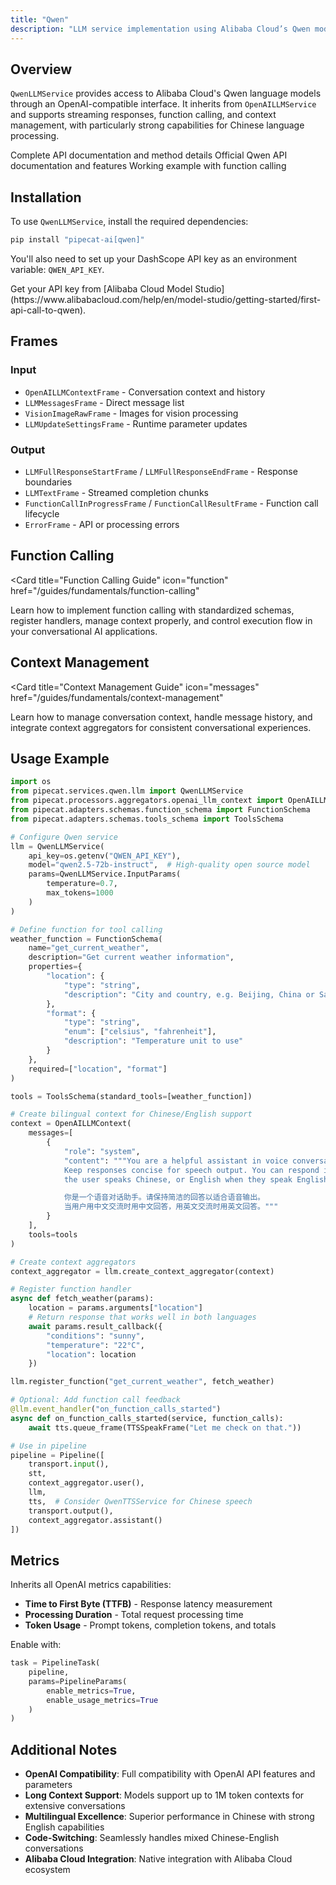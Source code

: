 ```yaml
---
title: "Qwen"
description: "LLM service implementation using Alibaba Cloud’s Qwen models through an OpenAI-compatible interface"
---
```


## Overview

`QwenLLMService` provides access to Alibaba Cloud's Qwen language models through an OpenAI-compatible interface. It inherits from `OpenAILLMService` and supports streaming responses, function calling, and context management, with particularly strong capabilities for Chinese language processing.

<CardGroup cols={3}>
  <Card
    title="API Reference"
    icon="code"
    href="https://reference-server.pipecat.ai/en/latest/api/pipecat.services.qwen.llm.html"
  >
    Complete API documentation and method details
  </Card>
  <Card
    title="Qwen Docs"
    icon="book"
    href="https://www.alibabacloud.com/help/en/model-studio/use-qwen-by-calling-api"
  >
    Official Qwen API documentation and features
  </Card>
  <Card
    title="Example Code"
    icon="play"
    href="https://github.com/pipecat-ai/pipecat/blob/main/examples/foundational/14q-function-calling-qwen.py"
  >
    Working example with function calling
  </Card>
</CardGroup>

## Installation

To use `QwenLLMService`, install the required dependencies:

```bash
pip install "pipecat-ai[qwen]"
```

You'll also need to set up your DashScope API key as an environment variable: `QWEN_API_KEY`.

<Tip>
  Get your API key from [Alibaba Cloud Model
  Studio](https://www.alibabacloud.com/help/en/model-studio/getting-started/first-api-call-to-qwen).
</Tip>

## Frames

### Input

- `OpenAILLMContextFrame` - Conversation context and history
- `LLMMessagesFrame` - Direct message list
- `VisionImageRawFrame` - Images for vision processing
- `LLMUpdateSettingsFrame` - Runtime parameter updates

### Output

- `LLMFullResponseStartFrame` / `LLMFullResponseEndFrame` - Response boundaries
- `LLMTextFrame` - Streamed completion chunks
- `FunctionCallInProgressFrame` / `FunctionCallResultFrame` - Function call lifecycle
- `ErrorFrame` - API or processing errors

## Function Calling

<Card
  title="Function Calling Guide"
  icon="function"
  href="/guides/fundamentals/function-calling"
>
  Learn how to implement function calling with standardized schemas, register
  handlers, manage context properly, and control execution flow in your
  conversational AI applications.
</Card>

## Context Management

<Card
  title="Context Management Guide"
  icon="messages"
  href="/guides/fundamentals/context-management"
>
  Learn how to manage conversation context, handle message history, and
  integrate context aggregators for consistent conversational experiences.
</Card>

## Usage Example

```python
import os
from pipecat.services.qwen.llm import QwenLLMService
from pipecat.processors.aggregators.openai_llm_context import OpenAILLMContext
from pipecat.adapters.schemas.function_schema import FunctionSchema
from pipecat.adapters.schemas.tools_schema import ToolsSchema

# Configure Qwen service
llm = QwenLLMService(
    api_key=os.getenv("QWEN_API_KEY"),
    model="qwen2.5-72b-instruct",  # High-quality open source model
    params=QwenLLMService.InputParams(
        temperature=0.7,
        max_tokens=1000
    )
)

# Define function for tool calling
weather_function = FunctionSchema(
    name="get_current_weather",
    description="Get current weather information",
    properties={
        "location": {
            "type": "string",
            "description": "City and country, e.g. Beijing, China or San Francisco, USA"
        },
        "format": {
            "type": "string",
            "enum": ["celsius", "fahrenheit"],
            "description": "Temperature unit to use"
        }
    },
    required=["location", "format"]
)

tools = ToolsSchema(standard_tools=[weather_function])

# Create bilingual context for Chinese/English support
context = OpenAILLMContext(
    messages=[
        {
            "role": "system",
            "content": """You are a helpful assistant in voice conversations.
            Keep responses concise for speech output. You can respond in Chinese when
            the user speaks Chinese, or English when they speak English.

            你是一个语音对话助手。请保持简洁的回答以适合语音输出。
            当用户用中文交流时用中文回答，用英文交流时用英文回答。"""
        }
    ],
    tools=tools
)

# Create context aggregators
context_aggregator = llm.create_context_aggregator(context)

# Register function handler
async def fetch_weather(params):
    location = params.arguments["location"]
    # Return response that works well in both languages
    await params.result_callback({
        "conditions": "sunny",
        "temperature": "22°C",
        "location": location
    })

llm.register_function("get_current_weather", fetch_weather)

# Optional: Add function call feedback
@llm.event_handler("on_function_calls_started")
async def on_function_calls_started(service, function_calls):
    await tts.queue_frame(TTSSpeakFrame("Let me check on that."))

# Use in pipeline
pipeline = Pipeline([
    transport.input(),
    stt,
    context_aggregator.user(),
    llm,
    tts,  # Consider QwenTTSService for Chinese speech
    transport.output(),
    context_aggregator.assistant()
])
```

## Metrics

Inherits all OpenAI metrics capabilities:

- **Time to First Byte (TTFB)** - Response latency measurement
- **Processing Duration** - Total request processing time
- **Token Usage** - Prompt tokens, completion tokens, and totals

Enable with:

```python
task = PipelineTask(
    pipeline,
    params=PipelineParams(
        enable_metrics=True,
        enable_usage_metrics=True
    )
)
```

## Additional Notes

- **OpenAI Compatibility**: Full compatibility with OpenAI API features and parameters
- **Long Context Support**: Models support up to 1M token contexts for extensive conversations
- **Multilingual Excellence**: Superior performance in Chinese with strong English capabilities
- **Code-Switching**: Seamlessly handles mixed Chinese-English conversations
- **Alibaba Cloud Integration**: Native integration with Alibaba Cloud ecosystem
